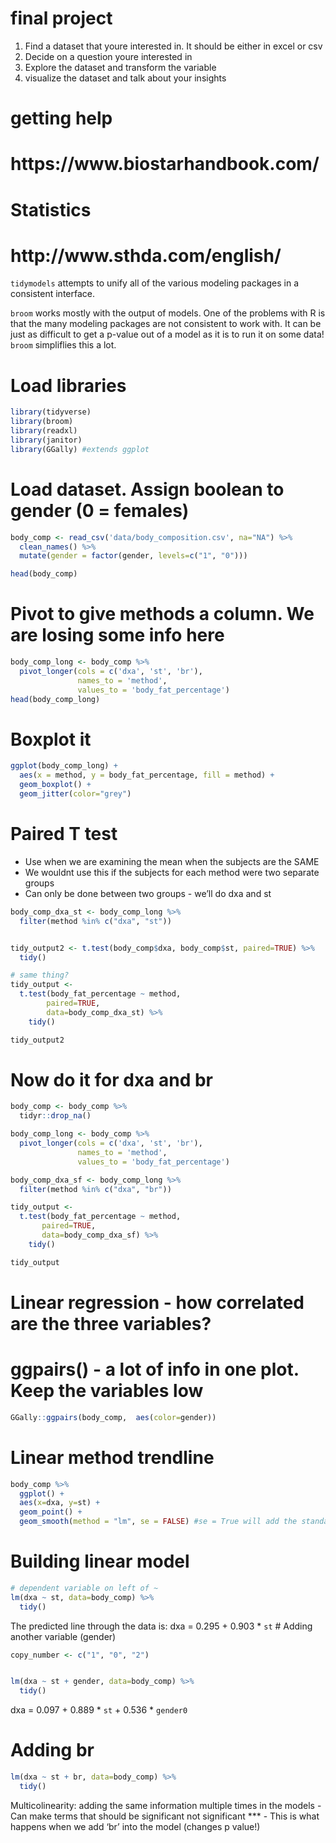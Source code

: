 # final project
1. Find a dataset that youre interested in. It should be either in excel or csv
2. Decide on a question youre interested in
3. Explore the dataset and transform the variable
4. visualize the dataset and talk about your insights

# getting help
# https://www.biostarhandbook.com/

# Statistics
# http://www.sthda.com/english/

`tidymodels` attempts to unify all of the various modeling packages in a consistent interface.

`broom` works mostly with the output of models. One of the problems with R is that the many modeling packages are not consistent to work with. It can be just as difficult to get a p-value out of a model as it is to run it on some data! `broom` simpliflies this a lot.

# Load libraries
```r
library(tidyverse)
library(broom)
library(readxl)
library(janitor)
library(GGally) #extends ggplot
```
# Load dataset. Assign boolean to gender (0 = females)
```r
body_comp <- read_csv('data/body_composition.csv', na="NA") %>%
  clean_names() %>%
  mutate(gender = factor(gender, levels=c("1", "0")))

head(body_comp)
```
# Pivot to give methods a column. We are losing some info here
```r
body_comp_long <- body_comp %>%
  pivot_longer(cols = c('dxa', 'st', 'br'),
               names_to = 'method',
               values_to = 'body_fat_percentage')
head(body_comp_long)
```
# Boxplot it
```r
ggplot(body_comp_long) +
  aes(x = method, y = body_fat_percentage, fill = method) +
  geom_boxplot() +
  geom_jitter(color="grey")
```

# Paired T test
- Use when we are examining the mean when the subjects are the SAME
- We wouldnt use this if the subjects for each method were two separate groups
- Can only be done between two groups - we'll do dxa and st

```r
body_comp_dxa_st <- body_comp_long %>%
  filter(method %in% c("dxa", "st"))


tidy_output2 <- t.test(body_comp$dxa, body_comp$st, paired=TRUE) %>%
  tidy()

# same thing?
tidy_output <-
  t.test(body_fat_percentage ~ method,
        paired=TRUE,
        data=body_comp_dxa_st) %>%
    tidy()

tidy_output2
```

# Now do it for dxa and br
```r
body_comp <- body_comp %>%
  tidyr::drop_na()

body_comp_long <- body_comp %>%
  pivot_longer(cols = c('dxa', 'st', 'br'),
               names_to = 'method',
               values_to = 'body_fat_percentage')

body_comp_dxa_sf <- body_comp_long %>%
  filter(method %in% c("dxa", "br"))

tidy_output <-
  t.test(body_fat_percentage ~ method,
       paired=TRUE,
       data=body_comp_dxa_sf) %>%
    tidy()

tidy_output
```


# Linear regression - how correlated are the three variables?

# ggpairs() - a lot of info in one plot. Keep the variables low
```r
GGally::ggpairs(body_comp,  aes(color=gender))  
```
# Linear method trendline
```r
body_comp %>%
  ggplot() +
  aes(x=dxa, y=st) +
  geom_point() +
  geom_smooth(method = "lm", se = FALSE) #se = True will add the standard error

```


# Building linear model
```r
# dependent variable on left of ~
lm(dxa ~ st, data=body_comp) %>%
  tidy()
```
The predicted line through the data is:
dxa  = 0.295    +    0.903 * `st`
# Adding another variable (gender)

```r
copy_number <- c("1", "0", "2")


lm(dxa ~ st + gender, data=body_comp) %>%
  tidy()
```
dxa = 0.097 +   0.889 * `st`    +    0.536 * `gender0`

# Adding br
```r
lm(dxa ~ st + br, data=body_comp) %>%
  tidy()
```
Multicolinearity: adding the same information multiple times in the models
- Can make terms that should be significant not significant ***
- This is what happens when we add 'br' into the model (changes p value!)
